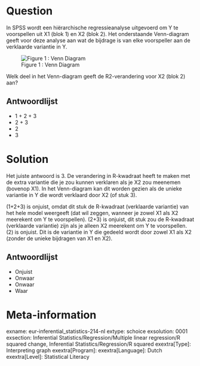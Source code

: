 Question
========
In SPSS wordt een hiërarchische regressieanalyse uitgevoerd om Y te voorspellen uit X1 (blok 1) en X2 (blok 2). Het onderstaande Venn-diagram geeft voor deze analyse aan wat de bijdrage is van elke voorspeller aan de verklaarde variantie in Y.

![Figure 1 : Venn Diagram](Venn Diagram.PNG)


Welk deel in het Venn-diagram geeft de R2-verandering voor X2 (blok 2) aan?

Antwoordlijst
----------
* 1 + 2 + 3
* 2 + 3
* 2
* 3


Solution
========
Het juiste antwoord is 3. De verandering in R-kwadraat heeft te maken met de extra variantie die je zou kunnen verklaren als je X2 zou meenemen (bovenop X1). In het Venn-diagram kan dit worden gezien als de unieke variantie in Y die wordt verklaard door X2 (of stuk 3).

(1+2+3) is onjuist, omdat dit stuk de R-kwadraat (verklaarde variantie) van het hele model weergeeft (dat wil zeggen, wanneer je zowel X1 als X2 meerekent om Y te voorspellen). (2+3) is onjuist, dit stuk zou de R-kwadraat (verklaarde variantie) zijn als je alleen X2 meerekent om Y te voorspellen. (2) is onjuist. Dit is de variantie in Y die gedeeld wordt door zowel X1 als X2 (zonder de unieke bijdragen van X1 en X2).

Antwoordlijst
----------
* Onjuist
* Onwaar
* Onwaar
* Waar

Meta-information
================
exname: eur-inferential_statistics-214-nl
extype: schoice
exsolution: 0001
exsection: Inferential Statistics/Regression/Multiple linear regression/R squared change, Inferential Statistics/Regression/R squared
exextra[Type]: Interpreting graph
exextra[Program]: 
exextra[Language]: Dutch
exextra[Level]: Statistical Literacy
